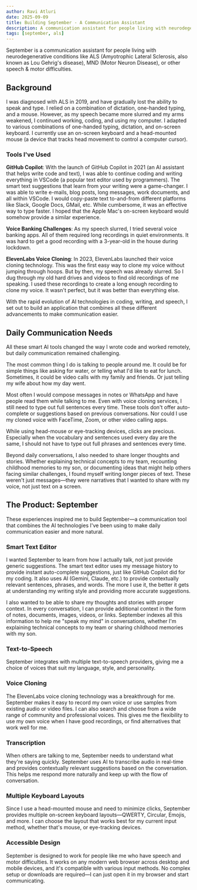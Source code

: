 ```yaml
---
author: Ravi Atluri
date: 2025-09-09
title: Building September - A Communication Assistant
description: A communication assistant for people living with neurodegenerative conditions like ALS, MND, or other speech & motor difficulties.
tags: [september, als]
---
```


September is a communication assistant for people living with neurodegenerative conditions like ALS (Amyotrophic Lateral Sclerosis, also known as Lou Gehrig's disease), MND (Motor Neuron Disease), or other speech & motor difficulties.

## Background

I was diagnosed with ALS in 2019, and have gradually lost the ability to speak and type. I relied on a combination of dictation, one-handed typing, and a mouse. However, as my speech became more slurred and my arms weakened, I continued working, coding, and using my computer. I adapted to various combinations of one-handed typing, dictation, and on-screen keyboard. I currently use an on-screen keyboard and a head-mounted mouse (a device that tracks head movement to control a computer cursor).

### Tools I've Used

**GitHub Copilot**: With the launch of GitHub Copilot in 2021 (an AI assistant that helps write code and text), I was able to continue coding and writing everything in VSCode (a popular text editor used by programmers). The smart text suggestions that learn from your writing were a game-changer. I was able to write e-mails, blog posts, long messages, work documents, and all within VSCode. I would copy-paste text to-and-from different platforms like Slack, Google Docs, GMail, etc. While cumbersome, it was an effective way to type faster. I hoped that the Apple Mac's on-screen keyboard would somehow provide a similar experience.

**Voice Banking Challenges**: As my speech slurred, I tried several voice banking apps. All of them required long recordings in quiet environments. It was hard to get a good recording with a 3-year-old in the house during lockdown.

**ElevenLabs Voice Cloning**: In 2023, ElevenLabs launched their voice cloning technology. This was the first easy way to clone my voice without jumping through hoops. But by then, my speech was already slurred. So I dug through my old hard drives and videos to find old recordings of me speaking. I used these recordings to create a long enough recording to clone my voice. It wasn't perfect, but it was better than everything else.

With the rapid evolution of AI technologies in coding, writing, and speech, I set out to build an application that combines all these different advancements to make communication easier.

## Daily Communication Needs

All these smart AI tools changed the way I wrote code and worked remotely, but daily communication remained challenging.

The most common thing I do is talking to people around me. It could be for simple things like asking for water, or telling what I'd like to eat for lunch. Sometimes, it could be video calls with my family and friends. Or just telling my wife about how my day went.

Most often I would compose messages in notes or WhatsApp and have people read them while talking to me. Even with voice cloning services, I still need to type out full sentences every time. These tools don't offer auto-complete or suggestions based on previous conversations. Nor could I use my cloned voice with FaceTime, Zoom, or other video calling apps.

While using head-mouse or eye-tracking devices, clicks are precious. Especially when the vocabulary and sentences used every day are the same, I should not have to type out full phrases and sentences every time.

Beyond daily conversations, I also needed to share longer thoughts and stories. Whether explaining technical concepts to my team, recounting childhood memories to my son, or documenting ideas that might help others facing similar challenges, I found myself writing longer pieces of text. These weren't just messages—they were narratives that I wanted to share with my voice, not just text on a screen.

## The Product: September

These experiences inspired me to build September—a communication tool that combines the AI technologies I've been using to make daily communication easier and more natural.

### Smart Text Editor

I wanted September to learn from how I actually talk, not just provide generic suggestions. The smart text editor uses my message history to provide instant auto-complete suggestions, just like GitHub Copilot did for my coding. It also uses AI (Gemini, Claude, etc.) to provide contextually relevant sentences, phrases, and words. The more I use it, the better it gets at understanding my writing style and providing more accurate suggestions.

I also wanted to be able to share my thoughts and stories with proper context. In every conversation, I can provide additional context in the form of notes, documents, images, videos, or links. September indexes all this information to help me "speak my mind" in conversations, whether I'm explaining technical concepts to my team or sharing childhood memories with my son.

### Text-to-Speech

September integrates with multiple text-to-speech providers, giving me a choice of voices that suit my language, style, and personality.

### Voice Cloning

The ElevenLabs voice cloning technology was a breakthrough for me. September makes it easy to record my own voice or use samples from existing audio or video files. I can also search and choose from a wide range of community and professional voices. This gives me the flexibility to use my own voice when I have good recordings, or find alternatives that work well for me.

### Transcription

When others are talking to me, September needs to understand what they're saying quickly. September uses AI to transcribe audio in real-time and provides contextually relevant suggestions based on the conversation. This helps me respond more naturally and keep up with the flow of conversation.

### Multiple Keyboard Layouts

Since I use a head-mounted mouse and need to minimize clicks, September provides multiple on-screen keyboard layouts—QWERTY, Circular, Emojis, and more. I can choose the layout that works best for my current input method, whether that's mouse, or eye-tracking devices.

### Accessible Design

September is designed to work for people like me who have speech and motor difficulties. It works on any modern web browser across desktop and mobile devices, and it's compatible with various input methods. No complex setup or downloads are required—I can just open it in my browser and start communicating.
